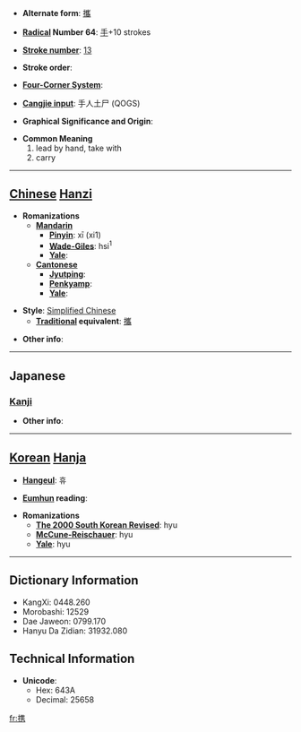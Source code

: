 * '''Alternate form''': [[攜]]

* '''[[Wiktionary:Chinese radical index| Radical]] Number 64''': [[Wiktionary:Chinese radical index 手|手]]+10 strokes

* '''[[Wiktionary:Chinese total strokes index|Stroke number]]''': [[Wiktionary:Chinese total strokes index 13|13]]

* '''Stroke order''': 

* '''[[Wiktionary:Chinese four corner index|Four-Corner System]]''': 

* '''[[Wiktionary:Chinese Cangjie index|Cangjie input]]''': 手人土尸 (QOGS)

* '''Graphical Significance and Origin''': 

* '''Common Meaning'''
*#lead by hand, take with
*# carry


----

== [[Chinese]] [[Hanzi]] ==

* '''Romanizations'''
** '''[[Mandarin]]'''
*** '''[[Pinyin]]''': xī (xi1)
*** '''[[Wade-Giles]]''': hsi<sup>1</sup>
*** '''[[Yale]]''': 
** '''[[Cantonese]]'''
*** '''[[Jyutping]]''':
*** '''[[Penkyamp]]''': 
*** '''[[Yale]]''': 

* '''Style''': [[Simplified Chinese]] 
** '''[[Traditional Chinese|Traditional]] equivalent''': [[攜]]

* '''Other info''': 

----

==Japanese==
===[[Kanji]]===
{{kanji|on readings=[[けい]] (kei)|kun readings=[[たずさえる]] (tazusaeru)}}

* '''Other info''':  

----

== [[Korean]] [[Hanja]] ==

* '''[[Hangeul]]''': 휴

* '''[[Eumhun]] reading''': 

* '''Romanizations'''
** '''[[The 2000 South Korean Revised Romanization|The 2000 South Korean Revised]]''': hyu
** '''[[McCune-Reischauer]]''': hyu
** '''[[Yale]]''': hyu

----

== Dictionary Information ==

* KangXi: 0448.260
* Morobashi: 12529
* Dae Jaweon: 0799.170
* Hanyu Da Zidian: 31932.080

== Technical Information ==

* '''Unicode''':
** Hex: 643A
** Decimal: 25658

[[fr:携]]